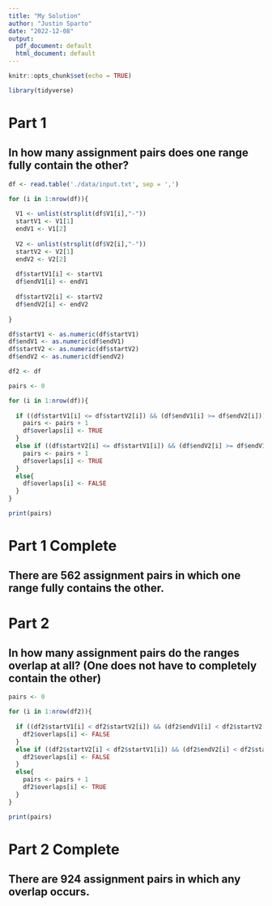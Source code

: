 ```yaml
---
title: "My Solution"
author: "Justin Sparto"
date: "2022-12-08"
output:
  pdf_document: default
  html_document: default
---
```


```r
knitr::opts_chunk$set(echo = TRUE)

library(tidyverse)
```

# Part 1
## In how many assignment pairs does one range fully contain the other?

```r
df <- read.table('./data/input.txt', sep = ',')
```

```r

for (i in 1:nrow(df)){
  
  V1 <- unlist(strsplit(df$V1[i],"-"))
  startV1 <- V1[1]
  endV1 <- V1[2]
  
  V2 <- unlist(strsplit(df$V2[i],"-"))
  startV2 <- V2[1]
  endV2 <- V2[2]
  
  df$startV1[i] <- startV1
  df$endV1[i] <- endV1
  
  df$startV2[i] <- startV2
  df$endV2[i] <- endV2
  
}

df$startV1 <- as.numeric(df$startV1)
df$endV1 <- as.numeric(df$endV1)
df$startV2 <- as.numeric(df$startV2)
df$endV2 <- as.numeric(df$endV2)

df2 <- df

```

```r

pairs <- 0

for (i in 1:nrow(df)){
  
  if ((df$startV1[i] <= df$startV2[i]) && (df$endV1[i] >= df$endV2[i])){
    pairs <- pairs + 1
    df$overlaps[i] <- TRUE
  }
  else if ((df$startV2[i] <= df$startV1[i]) && (df$endV2[i] >= df$endV1[i])){
    pairs <- pairs + 1
    df$overlaps[i] <- TRUE
  }
  else{
    df$overlaps[i] <- FALSE
  }
}

print(pairs)

```

# Part 1 Complete
## There are 562 assignment pairs in which one range fully contains the other.

# Part 2
## In how many assignment pairs do the ranges overlap at all? (One does not have to completely contain the other)

```r

pairs <- 0

for (i in 1:nrow(df2)){
  
  if ((df2$startV1[i] < df2$startV2[i]) && (df2$endV1[i] < df2$startV2[i])){
    df2$overlaps[i] <- FALSE
  }
  else if ((df2$startV2[i] < df2$startV1[i]) && (df2$endV2[i] < df2$startV1[i])){
    df2$overlaps[i] <- FALSE
  }
  else{
    pairs <- pairs + 1
    df2$overlaps[i] <- TRUE
  }
}

print(pairs)

```

# Part 2 Complete
## There are 924 assignment pairs in which any overlap occurs.














